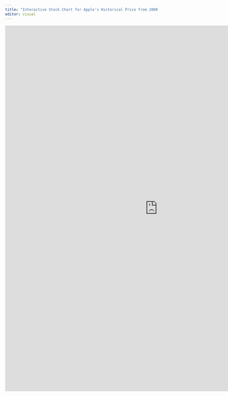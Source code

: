 ```yaml
---
title: "Interactive Stock Chart for Apple's Historical Price from 2000-2023"
editor: visual
---
```

```{=html}
<style>iframe{height: 1200px; width: 1000px}</style>
<iframe height="100%" width="100%" frameborder="no"
src="https://erikwoj.shinyapps.io/shinyapple/">
</iframe>
```

